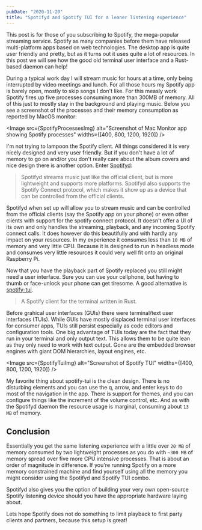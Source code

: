 ```yaml
---
pubDate: "2020-11-20"
title: "Spotifyd and Spotify TUI for a leaner listening experience"
---
```



This post is for those of you subscribing to Spotify, the mega-popular streaming service.
Spotify as many companies before them have released multi-platform apps based on web technologies.
The desktop app is quite user friendly and pretty, but as it turns out it uses quite a lot of resources.
In this post we will see how the good old terminal user interface and a Rust-based daemon can help!

During a typical work day I will stream music for hours at a time, only being interrupted by video meetings and lunch.
For all those hours my Spotify app is barely open, mostly to skip songs I don't like.
For this measly work Spotify fires up five processes consuming more than 300MB of memory.
All of this just to mostly stay in the background and playing music. Below you see a screenshot of the processes and their memory consumption as reported by MacOS monitor:

<Image
  src={SpotifyProcessesImg}
  alt="Screenshot of Mac Monitor app showing Spotify processes"
  widths={[400, 800, 1200, 1920]}
/>

I'm not trying to lampoon the Spotify client.
All things considered it is very nicely designed and very user friendly.
But if you don't have a lot of memory to go on and/or you don't really care about the album covers and nice design there is another option.
Enter [Spotifyd](https://github.com/Spotifyd/spotifyd):

> Spotifyd streams music just like the official client, but is more lightweight and supports more platforms. Spotifyd also supports the Spotify Connect protocol, which makes it show up as a device that can be controlled from the official clients.

Spotifyd when set up will allow you to stream music and can be controlled from the official clients (say the Spotify app on your phone) or even other clients with support for the spotify connect protocol.
It doesn't offer a UI of its own and only handles the streaming, playback, and any incoming Spotify connect calls.
It does however do this beautifully and with hardly any impact on your resources.
In my experience it consumes less than `10 MB` of memory and very little CPU.
Because it is designed to run in headless mode and consumes very little resources it could very well fit onto an original Raspberry Pi.

Now that you have the playback part of Spotify replaced you still might need a user interface.
Sure you can use your cellphone, but having to thumb or face-unlock your phone can get tiresome.
A good alternative is [spotify-tui](https://github.com/Rigellute/spotify-tui).

> A Spotify client for the terminal written in Rust.

Before grahical user interfaces (GUIs) there were terminal/text user interfaces (TUIs).
While GUIs have mostly displaced terminal user interfaces for consumer apps, TUIs still persist especially as code editors and configuration tools.
One big advantage of TUIs today are the fact that they run in your terminal and only output text.
This allows them to be quite lean as they only need to work with text output.
Gone are the embedded browser engines with giant DOM hierarchies, layout engines, etc.

<Image
  src={SpotifyTuiImg}
  alt="Screenshot of Spotify TUI"
  widths={[400, 800, 1200, 1920]}
/>

My favorite thing about spotify-tui is the clean design.
There is no disturbing elements and you can use the q, arrow, and enter keys to do most of the navigation in the app.
There is support for themes, and you can configure things like the increment of the volume control, etc.
And as with the Spotifyd daemon the resource usage is marginal, consuming about `13 MB` of memory.

## Conclusion

Essentially you get the same listening experience with a little over `20 MB` of memory consumed by two lightweight processes as you do with `~300 MB` of memory spread over five more CPU intensive processes.
That is about an order of magnitude in difference.
If you're running Spotify on a more memory constrained machine and find yourself using all the memory you might consider using the Spotifyd and Spotify TUI combo.

Spotifyd also gives you the option of building your very own open-source Spotify listening device should you have the appropriate hardware laying about.

Lets hope Spotify does not do something to limit playback to first party clients and partners, because this setup is great!
